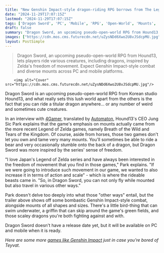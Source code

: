 ```yaml
---
title: "New Genshin Impact-style dragon-riding RPG borrows from The Legend of Zelda's 'freedom of movement' to let you fly across its entire open world"
date: "2024-11-29T17:07:15Z"
lastmod: "2024-11-29T17:07:15Z"
tags: ['Dragon Sword', 'PC', 'Mobile', 'RPG', 'Open-World', 'Mounts', 'Action', 'Korean Game']
draft: false
summary: "Dragon Sword, an upcoming pseudo-open-world RPG from Hound13, lets players ride various creatures, including dragons, inspired by Zelda's freedom of movement.  Expect Genshin Impact-style combat and diverse mounts across PC and mobile platforms."
images: ["https://cdn.mos.cms.futurecdn.net/uZysNDd6Xwo2U8vJSdcpMU.jpg"]
layout: PostSimple
---
```

> Dragon Sword, an upcoming pseudo-open-world RPG from Hound13, lets players ride various creatures, including dragons, inspired by Zelda's freedom of movement.  Expect Genshin Impact-style combat and diverse mounts across PC and mobile platforms.


        <img alt="Cover" src="https://cdn.mos.cms.futurecdn.net/uZysNDd6Xwo2U8vJSdcpMU.jpg"/>
        
Dragon Sword is an upcoming pseudo-open-world RPG from Korean studio Hound13, and what really sets this lush world apart from the others is the fact that you can ride a titular dragon anywhere... or any number of weird and sometimes cute creatures.

In an interview with [4Gamer](https://www.4gamer.net/games/677/G067727/20241126032/), translated by [Automaton](https://automaton-media.com/en/news/upcoming-rpg-dragon-sword-dragon-riding-mechanic-is-inspired-by-the-zelda-series-freedom-of-movement/), Hound13's CEO Jung Sic Park explains that the game's emphasis on mounts actually came from the more recent Legend of Zelda games, namely Breath of the Wild and Tears of the Kingdom. Of course, aside from horses, those two games don't let you own and tame very many mounts. You'll sometimes be able to ride a bear and very occasionally stumble onto the back of a dragon, but Dragon Sword was more inspired by the series' sense of freedom.

"I love Japan's Legend of Zelda series and have always been interested in the freedom of movement that you find in those games," Park explains. "If we were going to introduce such movement in our game, we wanted to also increase it in terms of action and scale" - which is where the rideable beasts came in. "So, in Dragon Sword, you can not only fly while mounted but also travel in various other ways."

Park doesn't delve too deeply into what those "other ways" entail, but the trailer above shows off some bombastic Genshin Impact-style combat, alongside mounts of all shapes and sizes. There's a little bird-thing that can swim underwater, a griffin that can skip around the game's green fields, and those scaley dragons you're both fighting against and with.

Dragon Sword doesn't have a release date yet, but it will be available on PC and mobile when it is ready.

*Here are some more *[<em>games like Genshin Impact</em>](https://www.gamesradar.com/games-like-genshin-impact/)* just in case you’re bored of Teyvat.* 
        